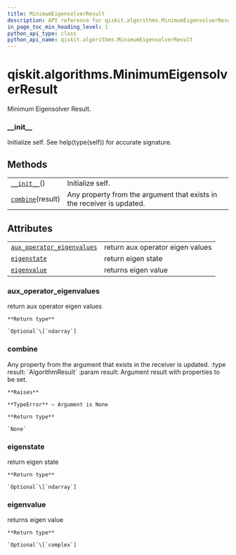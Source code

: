 ```yaml
---
title: MinimumEigensolverResult
description: API reference for qiskit.algorithms.MinimumEigensolverResult
in_page_toc_min_heading_level: 1
python_api_type: class
python_api_name: qiskit.algorithms.MinimumEigensolverResult
---
```


# qiskit.algorithms.MinimumEigensolverResult

<Class id="qiskit.algorithms.MinimumEigensolverResult" isDedicatedPage={true} github="https://github.com/qiskit/qiskit/tree/stable/0.17/qiskit/algorithms/minimum_eigen_solvers/minimum_eigen_solver.py" signature="MinimumEigensolverResult">
  Minimum Eigensolver Result.

  ### \_\_init\_\_

  <Function id="qiskit.algorithms.MinimumEigensolverResult.__init__" name="__init__" signature="__init__()">
    Initialize self. See help(type(self)) for accurate signature.
  </Function>

  ## Methods

  |                                                                                                                               |                                                                        |
  | ----------------------------------------------------------------------------------------------------------------------------- | ---------------------------------------------------------------------- |
  | [`__init__`](#qiskit.algorithms.MinimumEigensolverResult.__init__ "qiskit.algorithms.MinimumEigensolverResult.__init__")()    | Initialize self.                                                       |
  | [`combine`](#qiskit.algorithms.MinimumEigensolverResult.combine "qiskit.algorithms.MinimumEigensolverResult.combine")(result) | Any property from the argument that exists in the receiver is updated. |

  ## Attributes

  |                                                                                                                                                                          |                                  |
  | ------------------------------------------------------------------------------------------------------------------------------------------------------------------------ | -------------------------------- |
  | [`aux_operator_eigenvalues`](#qiskit.algorithms.MinimumEigensolverResult.aux_operator_eigenvalues "qiskit.algorithms.MinimumEigensolverResult.aux_operator_eigenvalues") | return aux operator eigen values |
  | [`eigenstate`](#qiskit.algorithms.MinimumEigensolverResult.eigenstate "qiskit.algorithms.MinimumEigensolverResult.eigenstate")                                           | return eigen state               |
  | [`eigenvalue`](#qiskit.algorithms.MinimumEigensolverResult.eigenvalue "qiskit.algorithms.MinimumEigensolverResult.eigenvalue")                                           | returns eigen value              |

  ### aux\_operator\_eigenvalues

  <Function id="qiskit.algorithms.MinimumEigensolverResult.aux_operator_eigenvalues" name="aux_operator_eigenvalues" signature="property aux_operator_eigenvalues">
    return aux operator eigen values

    **Return type**

    `Optional`\[`ndarray`]
  </Function>

  ### combine

  <Function id="qiskit.algorithms.MinimumEigensolverResult.combine" name="combine" signature="combine(result)">
    Any property from the argument that exists in the receiver is updated. :type result: `AlgorithmResult` :param result: Argument result with properties to be set.

    **Raises**

    **TypeError** – Argument is None

    **Return type**

    `None`
  </Function>

  ### eigenstate

  <Function id="qiskit.algorithms.MinimumEigensolverResult.eigenstate" name="eigenstate" signature="property eigenstate">
    return eigen state

    **Return type**

    `Optional`\[`ndarray`]
  </Function>

  ### eigenvalue

  <Function id="qiskit.algorithms.MinimumEigensolverResult.eigenvalue" name="eigenvalue" signature="property eigenvalue">
    returns eigen value

    **Return type**

    `Optional`\[`complex`]
  </Function>
</Class>


